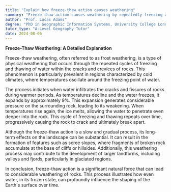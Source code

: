 ```yaml
---
title: "Explain how freeze-thaw action causes weathering"
summary: "Freeze-thaw action causes weathering by repeatedly freezing and thawing water in cracks, which expands and breaks the rock."
author: "Prof. Lucas Adams"
degree: "PhD in Geographic Information Systems, University College London"
tutor_type: "A-Level Geography Tutor"
date: 2024-08-06
---
```


**Freeze-Thaw Weathering: A Detailed Explanation**

Freeze-thaw weathering, often referred to as frost weathering, is a type of physical weathering that occurs through the repeated cycles of freezing and thawing of water within the cracks and crevices of rocks. This phenomenon is particularly prevalent in regions characterized by cold climates, where temperatures oscillate around the freezing point of water.

The process initiates when water infiltrates the cracks and fissures of rocks during warmer periods. As temperatures decline and the water freezes, it expands by approximately $9\%$. This expansion generates considerable pressure on the surrounding rock, leading to its weakening. When temperatures rise again, the ice melts, allowing the water to penetrate even deeper into the rock. This cycle of freezing and thawing repeats over time, progressively causing the rock to crack and ultimately break apart.

Although the freeze-thaw action is a slow and gradual process, its long-term effects on the landscape can be substantial. It can result in the formation of features such as scree slopes, where fragments of broken rock accumulate at the base of cliffs or hillsides. Additionally, this weathering process may contribute to the development of larger landforms, including valleys and fjords, particularly in glaciated regions.

In conclusion, freeze-thaw action is a significant natural force that can lead to considerable weathering of rocks. This process illustrates how even water, in its frozen state, can profoundly influence the shaping of the Earth's surface over time.
    